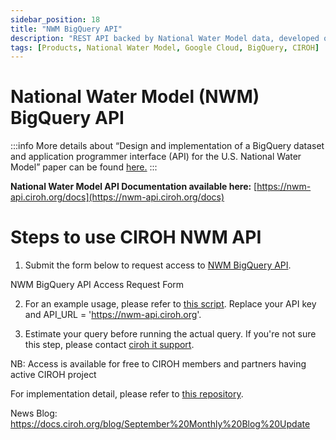 ```yaml
---
sidebar_position: 18
title: "NWM BigQuery API"
description: "REST API backed by National Water Model data, developed on Google Cloud Platform"
tags: [Products, National Water Model, Google Cloud, BigQuery, CIROH]
---
```



# National Water Model (NWM) BigQuery API

:::info
More details about “Design and implementation of a BigQuery dataset and application programmer interface (API) for the U.S. National Water Model” paper can be found [here.](https://www.sciencedirect.com/science/article/pii/S1364815224001841)
:::

**National Water Model API Documentation available here:** [https://nwm-api.ciroh.org/docs](https://nwm-api.ciroh.org/docs)

# Steps to use CIROH NWM API
1. Submit the form below to request access to [NWM BigQuery API](https://nwm-api.ciroh.org/).

<Link class="button button--active button--primary " style={{'margin-bottom':'1.3rem'}} href="https://forms.office.com/r/FeNpjZstkr">NWM BigQuery API Access Request Form</Link>

2. For an example usage, please refer to [this script](https://github.com/CIROH-UA/api-nwm-gcp/blob/main/examples/notebooks/nwm_usgs_streamflow_plot.ipynb). Replace your API key and API_URL = 'https://nwm-api.ciroh.org'.

3. Estimate your query before running the actual query. If you're not sure this step, please contact [ciroh it support](mailto:ciroh-it-support@ua.edu).

NB: Access is available for free to CIROH members and partners having active CIROH project

For implementation detail, please refer to [this repository](https://github.com/CIROH-UA/api-nwm-gcp).

News Blog: https://docs.ciroh.org/blog/September%20Monthly%20Blog%20Update
